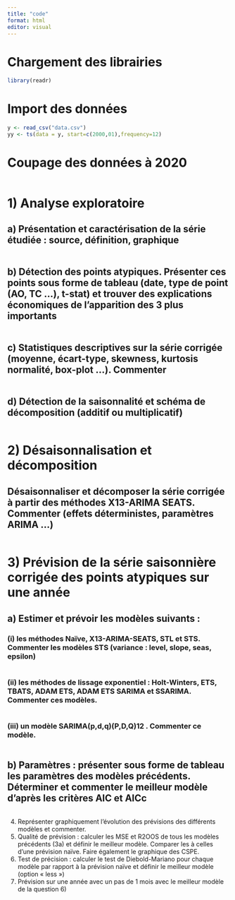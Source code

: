 ```yaml
---
title: "code"
format: html
editor: visual
---
```


# Chargement des librairies
```r
library(readr)
```

# Import des données
```r
y <- read_csv("data.csv")
yy <- ts(data = y, start=c(2000,01),frequency=12)

```

# Coupage des données à 2020
```r

```

# 1) Analyse exploratoire 

## a) Présentation et caractérisation de la série étudiée : source, définition, graphique 

```r

```

## b) Détection des points atypiques. Présenter ces points sous forme de tableau (date, type de point (AO, TC …), t-stat) et trouver des explications économiques de l’apparition des 3 plus importants 

```r

```

## c) Statistiques descriptives sur la série corrigée (moyenne, écart-type, skewness, kurtosis normalité, box-plot …). Commenter 

```r

```


## d) Détection de la saisonnalité et schéma de décomposition (additif ou multiplicatif) 

```r

```

# 2) Désaisonnalisation et décomposition 

## Désaisonnaliser et décomposer la série corrigée à partir des méthodes X13-ARIMA SEATS. Commenter (effets déterministes, paramètres ARIMA …) 

```r

```


# 3) Prévision de la série saisonnière corrigée des points atypiques sur une année  

## a) Estimer et prévoir les modèles suivants : 

### (i) les méthodes Naïve, X13-ARIMA-SEATS, STL et STS. Commenter les modèles STS (variance : level, slope, seas, epsilon)  

```r

```

### (ii) les méthodes de lissage exponentiel : Holt-Winters, ETS, TBATS,  ADAM ETS, ADAM ETS SARIMA et SSARIMA. Commenter ces modèles. 

```r

```

### (iii) un modèle SARIMA(p,d,q)(P,D,Q)12 . Commenter ce modèle. 

```r

```

## b) Paramètres : présenter sous forme de tableau les paramètres des modèles précédents. Déterminer et commenter le meilleur modèle d’après les critères AIC et AICc 

```r

```

4) Représenter graphiquement l’évolution des prévisions des différents modèles et 
commenter. 
5) Qualité de prévision : calculer les MSE et R2OOS de tous les modèles précédents (3a) et 
définir le meilleur modèle. Comparer les à celles d’une prévision naïve. Faire également 
le graphique des CSPE.
6) Test de précision : calculer le test de Diebold-Mariano pour chaque modèle par rapport à 
la prévision naïve et définir le meilleur modèle (option « less ») 
7) Prévision sur une année avec un pas de 1 mois avec le meilleur modèle de la question 6)